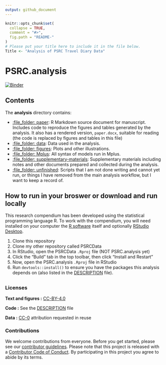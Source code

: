 ```yaml
---
output: github_document
---
```


<!-- README.md is generated from README.Rmd. Please edit that file -->

```r
knitr::opts_chunk$set(
  collapse = TRUE,
  comment = "#>",
  fig.path = "README-"
)
# Please put your title here to include it in the file below.
Title <- "Analysis of PSRC Travel Diary Data"
```

# PSRC.analysis

[![Binder](https://mybinder.org/badge_logo.svg)](https://mybinder.org/v2/gh/e-mcbride/PSRC.analysis/master?urlpath=rstudio)

<!-- This repository contains the data and code for our paper: -->

<!-- > Authors, (YYYY). _`r Title`_. Name of journal/book <https://doi.org/xxx/xxx> -->

<!-- Our pre-print is online here: -->

<!-- > Authors, (YYYY). _`r Title`_. Name of journal/book, Accessed `r format(Sys.Date(), "%d %b %Y")`. Online at <https://doi.org/xxx/xxx> -->


<!-- ### How to cite -->

<!-- Please cite this compendium as: -->

<!-- > Authors, (`r format(Sys.Date(), "%Y")`). _Compendium of R code and data for `r Title`_. Accessed `r format(Sys.Date(), "%d %b %Y")`. Online at <https://doi.org/xxx/xxx> -->

## Contents

The **analysis** directory contains:

  - [:file\_folder: paper](/analysis/paper): R Markdown source document
    for manuscript. Includes code to reproduce the figures and tables
    generated by the analysis. It also has a rendered version,
    `paper.docx`, suitable for reading (the code is replaced by figures
    and tables in this file)
  - [:file\_folder: data](/analysis/data): Data used in the analysis.
  - [:file\_folder: figures](/analysis/figures): Plots and other
    illustrations.
  - [:file\_folder: Mplus](/analysis/Mplus): All syntax of models run in Mplus.
  - [:file\_folder: supplementary-materials](/analysis/supplementary-materials): Supplementary materials including notes and other documents prepared and collected during the analysis.
  - [:file\_folder: unfinished](/analysis/unfinished): Scripts that I am not done writing and cannot yet run, or things I have removed from the main analysis workflow, but I want to keep a record of.

## How to run in your broswer or download and run locally

This research compendium has been developed using the statistical programming
language R. To work with the compendium, you will need
installed on your computer the [R software](https://cloud.r-project.org/)
itself and optionally [RStudio Desktop](https://rstudio.com/products/rstudio/download/).

(@) Clone this repository
(@) Clone my other repository called PSRCData
(@) In RStudio, open the PSRCData `.Rproj` file (NOT PSRC.analysis yet)
(@) Click the "Build" tab in the top toolbar, then click "Install and Restart"
(@) Now, open the PSRC.analysis `.Rproj` file in RStudio
(@) Run `devtools::install()` to ensure you have the packages this analysis depends on (also listed in the
[DESCRIPTION](/DESCRIPTION) file).


<!-- You can download the compendium as a zip from from this URL: -->
<!-- [master.zip](/archive/master.zip). After unzipping: -->
- 

<!-- - finally, open `analysis/paper/paper.Rmd` and knit to produce the `paper.docx`, or run `rmarkdown::render("analysis/paper/paper.Rmd")` in the R console -->

### Licenses

**Text and figures :**  [CC-BY-4.0](http://creativecommons.org/licenses/by/4.0/)

**Code :** See the [DESCRIPTION](DESCRIPTION) file

**Data :** [CC-0](http://creativecommons.org/publicdomain/zero/1.0/) attribution requested in reuse

### Contributions

We welcome contributions from everyone. Before you get started, please see our [contributor guidelines](CONTRIBUTING.md). Please note that this project is released with a [Contributor Code of Conduct](CONDUCT.md). By participating in this project you agree to abide by its terms.

